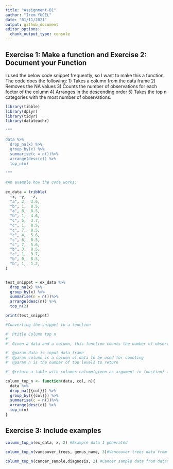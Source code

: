 ```yaml
---
title: "Assignment-B1"
author: "Irem YUCEL"
date: "01/11/2021"
output: github_document
editor_options: 
  chunk_output_type: console
---
```



## Exercise 1: Make a function and Exercise 2: Document your Function

I used the below code snippet frequently, so I want to make this a function. The code does the following:
1) Takes a column from the data frame 
2) Removes the NA values
3) Counts the number of observations for each foctor of the column
4) Arranges in the descending order
5) Takes the top n categories with the most number of observations.

```r
library(tibble)
library(dplyr)
library(tidyr)
library(datateachr)

"""

data %>% 
  drop_na(x) %>%
  group_by(x) %>%
  summarise(c = n())%>%
  arrange(desc(c)) %>%
  top_n(n)
  
"""

#An example how the code works:
  
ex_data = tribble(
  ~x, ~y,  ~z,
  "a", 2,  3.6,
  "b", 1,  8.5,
  "a", 8,  8.5,
  "b", 1,  4.6,
  "c", 5,  3.7,
  "c", 1,  8.5,
  "c", 7,  8.5,
  "c", 4,  5.6,
  "c", 6,  8.5,
  "c", 7,  5.6,
  "b", 3,  8.5,
  "c", 1,  3.7,
  "b", 0,  8.5,
  "b", 1,  1.2,
)


test_snippet = ex_data %>% 
  drop_na(x) %>%
  group_by(x) %>%
  summarise(n = n())%>%
  arrange(desc(n)) %>%
  top_n(2)

print(test_snippet)

#Converting the snippet to a function

#' @title Column top n
#' 
#' Given a data and a column, this function counts the number of observations for each factor of the column levels and returns the top n with the most observations. If n is equal to the number of levels, then returns the number of observation for each level.

#' @param data is input data frame
#' @param column is a column of data to be used for counting
#' @param n is the number of top levels to return

#' @return a table with columns column(given as argument in function) and c (the count of observation) for each n (top) row

column_top_n <- function(data, col, n){
  data %>%
  drop_na({{col}}) %>%
  group_by({{col}}) %>%
  summarise(c = n())%>%
  arrange(desc(c)) %>%
  top_n(n)
}


```

## Exercise 3: Include examples

```r

column_top_n(ex_data, x, 2) #Example data I generated

column_top_n(vancouver_trees, genus_name, 3)#Vancouver trees data from datateachr package, returns the top 3 most common genus type

column_top_n(cancer_sample,diagnosis, 2) #Cancer sample data from datateachr package, in this case, the function is used to return the number of observations since there are 2 categories.

```

